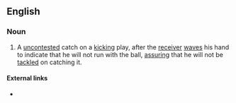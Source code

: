 ==English==

===Noun===
{{en-noun|head=[[fair]] [[catch]]|es}}

# {{context|American football|lang=en}} A [[uncontested]] catch on a [[kicking]] play, after the [[receiver]] [[wave]]s his hand to indicate that he will not run with the ball, [[assure|assuring]] that he will not be [[tackle]]d on catching it.

====External links====
* {{pedia}}